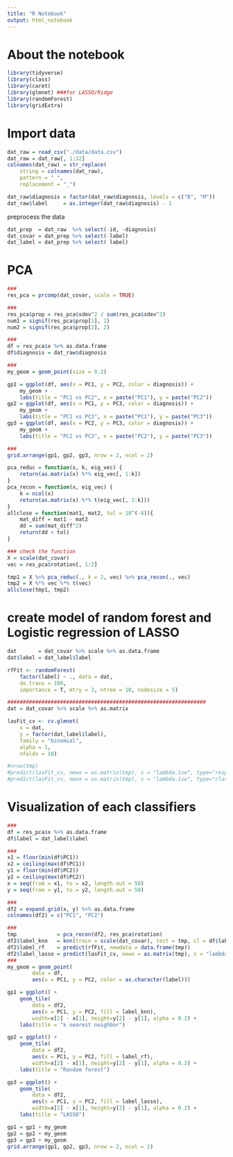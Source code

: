 ```yaml
---
title: "R Notebook"
output: html_notebook
---
```



# About the notebook

```r
library(tidyverse)
library(class)
library(caret)
library(glmnet) ###for LASSO/Ridge
library(randomForest)
library(gridExtra)
```

# Import data

```r
dat_raw = read_csv("./data/data.csv")
dat_raw = dat_raw[, 1:32]
colnames(dat_raw) = str_replace(
    string = colnames(dat_raw), 
    pattern = " ", 
    replacement = "_")

dat_raw$diagnosis = factor(dat_raw$diagnosis, levels = c("B", "M"))
dat_raw$label     = as.integer(dat_raw$diagnosis) - 1
```

preprocess the data
```r
dat_prep  = dat_raw  %>% select(-id, -diagnosis)
dat_covar = dat_prep %>% select(-label)
dat_label = dat_prep %>% select( label)
```

# PCA

```r
###
res_pca = prcomp(dat_covar, scale = TRUE)

###
res_pca$prop = res_pca$sdev^2 / sum(res_pca$sdev^2)
num1 = signif(res_pca$prop[1], 2)
num2 = signif(res_pca$prop[2], 2)

###
df = res_pca$x %>% as.data.frame
df$diagnosis = dat_raw$diagnosis

###
my_geom = geom_point(size = 0.2)

gp1 = ggplot(df, aes(x = PC1, y = PC2, color = diagnosis)) + 
    my_geom +
    labs(title = "PC1 vs PC2", x = paste("PC1"), y = paste("PC2"))
gp2 = ggplot(df, aes(x = PC1, y = PC3, color = diagnosis)) + 
    my_geom +
    labs(title = "PC1 vs PC3", x = paste("PC1"), y = paste("PC3"))
gp3 = ggplot(df, aes(x = PC2, y = PC3, color = diagnosis)) + 
    my_geom +
    labs(title = "PC2 vs PC3", x = paste("PC2"), y = paste("PC3"))

###
grid.arrange(gp1, gp2, gp3, nrow = 2, ncol = 2)
```



```r
pca_reduc = function(x, k, eig_vec) {
    return(as.matrix(x) %*% eig_vec[, 1:k])
}
pca_recon = function(x, eig_vec) {
    k = ncol(x)
    return(as.matrix(x) %*% t(eig_vec[, 1:k]))
}
allclose = function(mat1, mat2, tol = 10^(-6)){
    mat_diff = mat1 - mat2
    dd = sum(mat_diff^2)
    return(dd < tol)
}

### check the function
X = scale(dat_covar)
vec = res_pca$rotation[, 1:2]

tmp1 = X %>% pca_reduc(., k = 2, vec) %>% pca_recon(., vec)
tmp2 = X %*% vec %*% t(vec)
allclose(tmp1, tmp2)
```


# create model of random forest and Logistic regression of LASSO
```r
dat       = dat_covar %>% scale %>% as.data.frame
dat$label = dat_label$label

rfFit <- randomForest(
    factor(label) ~ ., data = dat, 
    do.trace = 100, 
    importance = T, mtry = 3, ntree = 10, nodesize = 5)

################################################################
dat = dat_covar %>% scale %>% as.matrix

lasFit_cv <- cv.glmnet(
    x = dat, 
    y = factor(dat_label$label), 
    family = "binomial", 
    alpha = 1, 
    nfolds = 10)

#nrow(tmp)
#predict(lasFit_cv, newx = as.matrix(tmp), s = "lambda.1se", type="response") %>% head
#predict(lasFit_cv, newx = as.matrix(tmp), s = "lambda.1se", type="class") %>% head
```

# Visualization of each classifiers
```r
###
df = res_pca$x %>% as.data.frame
df$label = dat_label$label

###
x1 = floor(min(df$PC1))
x2 = ceiling(max(df$PC1))
y1 = floor(min(df$PC2))
y2 = ceiling(max(df$PC2))
x = seq(from = x1, to = x2, length.out = 50)
y = seq(from = y1, to = y2, length.out = 50)

###
df2 = expand.grid(x, y) %>% as.data.frame
colnames(df2) = c("PC1", "PC2")

###
tmp             = pca_recon(df2, res_pca$rotation)
df2$label_knn   = knn(train = scale(dat_covar), test = tmp, cl = df$label)
df2$label_rf    = predict(rfFit, newdata = data.frame(tmp))
df2$label_lasso = predict(lasFit_cv, newx = as.matrix(tmp), s = "lambda.1se", type="class")
###
my_geom = geom_point(
        data = df,
        aes(x = PC1, y = PC2, color = as.character(label)))

gp1 = ggplot() + 
    geom_tile(
        data = df2,
        aes(x = PC1, y = PC2, fill = label_knn),
        width=x[2] - x[1], height=y[2] - y[1], alpha = 0.2) +
    labs(title = "k nearest neighbor")

gp2 = ggplot() +
    geom_tile(
        data = df2,
        aes(x = PC1, y = PC2, fill = label_rf),
        width=x[2] - x[1], height=y[2] - y[1], alpha = 0.2) +
    labs(title = "Random forest")

gp3 = ggplot() +
    geom_tile(
        data = df2,
        aes(x = PC1, y = PC2, fill = label_lasso),
        width=x[2] - x[1], height=y[2] - y[1], alpha = 0.2) +
    labs(title = "LASSO")

gp1 = gp1 + my_geom
gp2 = gp2 + my_geom
gp3 = gp3 + my_geom
grid.arrange(gp1, gp2, gp3, nrow = 2, ncol = 2)
```

